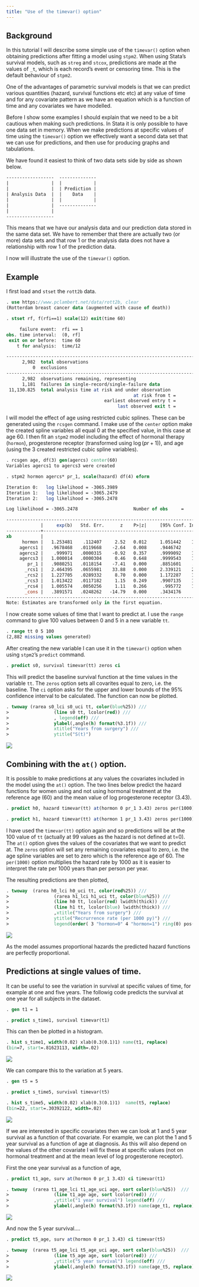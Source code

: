 ```yaml
---
title: "Use of the timevar() option"
---
```


## Background

In this tutorial I will describe some simple use of the `timevar()` option when obtaining predictions after fitting a model using `stpm2`. When using Stata's survival models, such as `streg` and `stcox`, predictions are made at the values of  `_t`, which is each record's event or censoring time. This is the default behaviour of `stpm2`. 

One of the advantages of parametric survival models is that we can predict various quantities (hazard, survival functions etc etc) at any value of time  and for any covariate pattern as we have an equation which is a function of time and any covariates we have modelled.

Before I show some examples I should explain that we need to be a bit cautious when making such predictions. In Stata it is only possible to have one data set in memory. When we make predictions at specific values of time using the `timevar()` option we effectively want a second data set that we can use for predictions, and then use for producing graphs and tabulations.

We have found it easiest to think of two data sets side by side as shown below.

```stata
------------------  --------------
|                |  |            |
|                |  | Prediction |
| Analysis Data  |  |    Data    |
|                |  |            |
|                |  --------------
|                |
------------------
```

This means that we have our analysis data and our prediction data stored in the same data set. We have to remember that there are actually two (or more) data sets and that row 1 or the analysis data does not have a relationship with row 1 of the prediction data.

I now will illustrate the use of the `timevar()` option.

## Example

I first load and `stset` the `rott2b` data. 

```stata
. use https://www.pclambert.net/data/rott2b, clear
(Rotterdam breast cancer data (augmented with cause of death))

. stset rf, f(rfi==1) scale(12) exit(time 60)

     failure event:  rfi == 1
obs. time interval:  (0, rf]
 exit on or before:  time 60
    t for analysis:  time/12

------------------------------------------------------------------------------
      2,982  total observations
          0  exclusions
------------------------------------------------------------------------------
      2,982  observations remaining, representing
      1,181  failures in single-record/single-failure data
 11,130.825  total analysis time at risk and under observation
                                                at risk from t =         0
                                     earliest observed entry t =         0
                                          last observed exit t =         5

```

I will model the effect of age using restricted cubic splines. These can be generated using the `rcsgen` command. I make use of the `center` option make the created spline variables all equal 0 at the specified value, in this case at age 60. I then fit an `stpm2` model including the effect of hormonal therapy (`hormon`), progesterone receptor (transformed using $\log(pr+1)$), and age (using the 3 created restricted cubic spline variables).

```stata
. rcsgen age, df(3) gen(agercs) center(60)
Variables agercs1 to agercs3 were created

. stpm2 hormon agercs* pr_1, scale(hazard) df(4) eform

Iteration 0:   log likelihood = -3065.3989  
Iteration 1:   log likelihood = -3065.2479  
Iteration 2:   log likelihood = -3065.2478  

Log likelihood = -3065.2478                     Number of obs     =      2,982

------------------------------------------------------------------------------
             |     exp(b)   Std. Err.      z    P>|z|     [95% Conf. Interval]
-------------+----------------------------------------------------------------
xb           |
      hormon |   1.253481    .112407     2.52   0.012     1.051442    1.494342
     agercs1 |   .9678468   .0119668    -2.64   0.008     .9446742    .9915879
     agercs2 |    .999971   .0000315    -0.92   0.357     .9999092    1.000033
     agercs3 |   1.000014   .0000304     0.46   0.648     .9999543    1.000074
        pr_1 |   .9080251   .0118154    -7.41   0.000     .8851601    .9314808
       _rcs1 |   2.464395   .0655981    33.88   0.000     2.339121    2.596377
       _rcs2 |   1.227705   .0289332     8.70   0.000     1.172287    1.285744
       _rcs3 |   1.013422   .0117182     1.15   0.249     .9907135    1.036652
       _rcs4 |   1.005574   .0050256     1.11   0.266      .995772    1.015472
       _cons |   .3891571   .0248262   -14.79   0.000     .3434176    .4409885
------------------------------------------------------------------------------
Note: Estimates are transformed only in the first equation.

```

I now create some values of time that I want to predict at. I use the `range` command to give 100 values between 0 and 5 in a new variable `tt`.

```stata
. range tt 0 5 100
(2,882 missing values generated)

```

After creating the new variable I can use it in the `timevar()` option when using `stpm2`'s `predict` command. 

```stata
. predict s0, survival timevar(tt) zeros ci

```

This will predict the baseline survival function at the time values in the variable `tt`. The `zeros` option sets all covarites equal to zero, i.e. the baseline. The `ci` option asks for the upper and lower bounds of the 95% confidence interval to be calculated. The function can now be plotted.

```stata
. twoway (rarea s0_lci s0_uci tt, color(blue%25)) ///
>                 (line s0 tt, lcolor(red)) ///
>                 , legend(off) ///
>                 ylabel(,angle(h) format(%3.1f)) ///
>                 xtitle("Years from surgery") ///
>                 ytitle("S(t)")

```


![](/statasvg/stpm2_timevar_baseline_survival.svg)

## Combining with the `at()` option.

It is possible to make predictions at any values the covariates included in the model using the `at()` option. The two lines below predict the hazard functions for women using and not using hormonal treatment at the reference age (60) and the mean value of log progesterone receptor (3.43).

```stata
. predict h0, hazard timevar(tt) at(hormon 0 pr_1 3.43) zeros per(1000) ci

. predict h1, hazard timevar(tt) at(hormon 1 pr_1 3.43) zeros per(1000) ci

```

I have used the `timevar(tt)` option again and so predictions will be at the 100 value of `tt` (actually at 99 values as the hazard is not defined at t=0). The `at()` option gives the values of the covariates that we want to predict at. The `zeros` option will set any remaining covariates equal to zero, i.e. the age spline variables are set to zero which is the reference age of 60. The `per(1000)` option multiplies the hazard rate by 1000 as it is easier to interpret the rate per 1000 years than per person per year.

The resulting predictions are then plotted,

```stata
. twoway  (rarea h0_lci h0_uci tt, color(red%25)) ///             
>                 (rarea h1_lci h1_uci tt, color(blue%25)) ///
>                 (line h0 tt, lcolor(red) lwidth(thick)) ///
>                 (line h1 tt, lcolor(blue) lwidth(thick)) ///
>                 ,xtitle("Years from surgery") ///
>                 ytitle("Recrurrence rate (per 1000 py)") ///
>                 legend(order( 3 "hormon=0" 4 "hormon=1") ring(0) pos(1) cols(1))

```


![](/statasvg/stpm2_timevar_compare_hazards.svg)

As the model assumes proportional hazards the predicted hazard functions are perfectly proportional. 	

## Predictions at single values of time.

It can be useful to see the variation in survival at specific values of time, for example at one and five years. The followig code predicts the survival at one year for all subjects in the dataset.

```stata
. gen t1 = 1 

. predict s_time1, survival timevar(t1) 

```

This can then be plotted in a histogram.

```stata
. hist s_time1, width(0.02) xlab(0.3(0.1)1) name(t1, replace)             
(bin=7, start=.81623113, width=.02)

```


![](/statasvg/stpm2_timevar_hist_time1.svg)

We can compare this to the variation at 5 years.

```stata
. gen t5 = 5 

. predict s_time5, survival timevar(t5) 

. hist s_time5, width(0.02) xlab(0.3(0.1)1)  name(t5, replace)
(bin=22, start=.30392122, width=.02)

```


![](/statasvg/stpm2_timevar_hist_time5.svg)

If we are interested in specific covariates then we can look at 1 and 5 year survival as a function of that covariate. For example, we can plot the 1 and 5 year survival as a function of age at diagnosis. As this will also depend on the values of the other covariate I will fix these at specific values (not on hormonal treatment and at the mean level of log progesterone receptor).

First the one year survival as a function of age,


```stata
. predict t1_age, surv at(hormon 0 pr_1 3.43) ci timevar(t1)

. twoway  (rarea t1_age_lci t1_age_uci age, sort color(blue%25))  ///
>                 (line t1_age age, sort lcolor(red)) ///
>                 ,ytitle("1 year survival") legend(off) ///
>                 ylabel(,angle(h) format(%3.1f)) name(age_t1, replace)

```



![](/statasvg/stpm2_timevar_age_time1.png)
	
And now the 5 year survival....		
		

```stata
. predict t5_age, surv at(hormon 0 pr_1 3.43) ci timevar(t5)

. twoway  (rarea t5_age_lci t5_age_uci age, sort color(blue%25))  ///
>                 (line t5_age age, sort lcolor(red)) ///
>                 ,ytitle("5 year survival") legend(off) ///
>                 ylabel(,angle(h) format(%3.1f)) name(age_t5, replace)

```


![](/statasvg/stpm2_timevar_age_time5.png)



